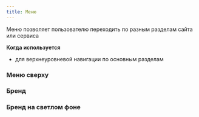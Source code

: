 ---
title: Меню
---

Меню позволяет пользователю переходить по разным разделам сайта или сервиса

**Когда используется**
- для верхнеуровневой навигации по основным разделам


### Меню сверху
<Sandbox projectId="uxcomponents_menu_header_on_top" showHeader />

### Бренд
<Sandbox projectId="uxcomponents_menu_brand" showHeader />

### Бренд на светлом фоне
<Sandbox projectId="uxcomponents_menu_brand_light_background" showHeader />
